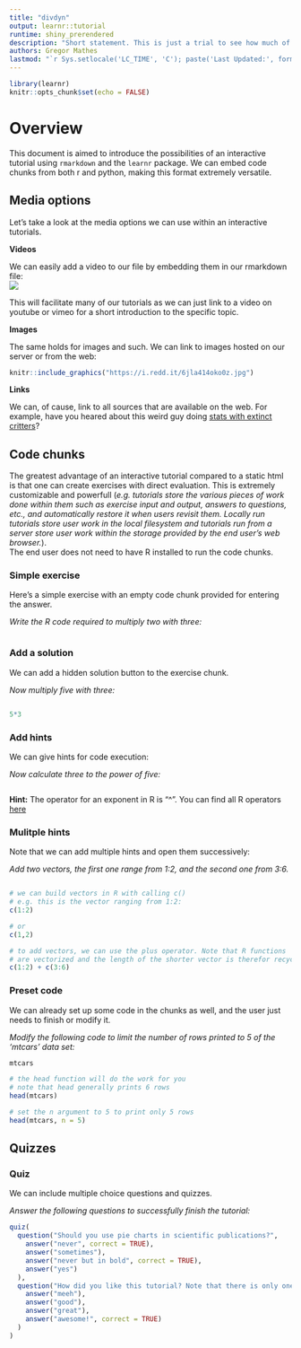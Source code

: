 ```yaml
---
title: "divdyn"
output: learnr::tutorial
runtime: shiny_prerendered
description: "Short statement. This is just a trial to see how much of this description gets printed in the end. This document is aimed to introduce the possibilities of an interactive tutorial using `rmarkdown` and the `learnr` package. We can embed code chunks from both r and python, making this format extremely versatile. "
authors: Gregor Mathes
lastmod: "`r Sys.setlocale('LC_TIME', 'C'); paste('Last Updated:', format(Sys.time(), '%B %e, %Y'))`"
---
```


```r
library(learnr)
knitr::opts_chunk$set(echo = FALSE)
```


# Overview  
  
This document is aimed to introduce the possibilities of an interactive tutorial using `rmarkdown` and the `learnr` package. We can embed code chunks from both r and python, making this format extremely versatile.   
  
  
## Media options  
  
Let's take a look at the media options we can use within an interactive tutorials.   
  
**Videos**  
  
We can easily add a video to our file by embedding them in our rmarkdown file:  
![](https://www.youtube.com/watch?v=YddwkMJG1Jo)  
  
This will facilitate many of our tutorials as we can just link to a video on youtube or vimeo for a short introduction to the specific topic.  
  
  
**Images**  
  
The same holds for images and such. We can link to images hosted on our server or from the web:  
  
```r
knitr::include_graphics("https://i.redd.it/6jla414oko0z.jpg")
```  
  
  
**Links**  
  
We can, of cause, link to all sources that are available on the web. For example, have you heared about this weird guy doing [stats with extinct critters](https://gregor-mathes.netlify.app/)?  
  
## Code chunks  
  
The greatest advantage of an interactive tutorial compared to a static html is that one can create exercises with direct evaluation. This is extremely customizable and powerfull (*e.g. tutorials store the various pieces of work done within them such as exercise input and output, answers to questions, etc., and automatically restore it when users revisit them. Locally run tutorials store user work in the local filesystem and tutorials run from a server store user work within the storage provided by the end user’s web browser.*).  
The end user does not need to have R installed to run the code chunks. 


### Simple exercise

Here's a simple exercise with an empty code chunk provided for entering the answer.

*Write the R code required to multiply two with three:*

```r

```  
  
  
### Add a solution  
  
We can add a hidden solution button to the exercise chunk.  
  
*Now multiply five with three:*  

```r

```  
  
```r
5*3
```
  
  
### Add hints  
  
We can give hints for code execution:  
  
*Now calculate three to the power of five:*  
  
```r

```  

<div id="power-hint">
**Hint:** The operator for an exponent in R is "^". You can find all R operators [here](https://www.datamentor.io/r-programming/operator/)
</div>  
  
  
### Mulitple hints   
  
Note that we can add multiple hints and open them successively:  
  
*Add two vectors, the first one range from 1:2, and the second one from 3:6.* 
  
```r

```  
  

```r
# we can build vectors in R with calling c()
# e.g. this is the vector ranging from 1:2: 
c(1:2) 

# or
c(1,2)

```

```r
# to add vectors, we can use the plus operator. Note that R functions 
# are vectorized and the length of the shorter vector is therefor recycled: 
c(1:2) + c(3:6)

```



### Preset code 
  

We can already set up some code in the chunks as well, and the user just needs to finish or modify it.  

*Modify the following code to limit the number of rows printed to 5 of the 'mtcars' data set:*  

```r
mtcars
```

```r
# the head function will do the work for you
# note that head generally prints 6 rows
head(mtcars)
```  
  
```r
# set the n argument to 5 to print only 5 rows
head(mtcars, n = 5)
``` 
  
  
## Quizzes
  
### Quiz

We can include multiple choice questions and quizzes. 

*Answer the following questions to successfully finish the tutorial:*

```r
quiz(
  question("Should you use pie charts in scientific publications?",
    answer("never", correct = TRUE),
    answer("sometimes"),
    answer("never but in bold", correct = TRUE),
    answer("yes")
  ),
  question("How did you like this tutorial? Note that there is only one correct answer",
    answer("meeh"),
    answer("good"),
    answer("great"),
    answer("awesome!", correct = TRUE)
  )
)
```

